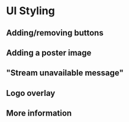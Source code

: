 # UI Styling

## Adding/removing buttons

## Adding a poster image

## "Stream unavailable message"

## Logo overlay

## More information
